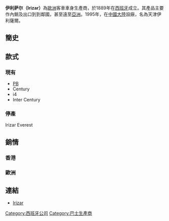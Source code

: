 {{Expand|time=2013-05-21T04:18:51+00:00 }}
{{Infobox_Company |
  company_name   = 伊利萨尔 |
  company_name_en  = Irizar |
  company_logo   = [[File:Irizar.png|250px]] |
  foundation = 1889年 |
  location = [[File:Flag_of_Spain.svg|20px]] [[西班牙|西班牙]][[奥尔迈斯特希|奥尔迈斯特希]] |
  products       = 客車車身|
  homepage       = [http://www.irizar.com 官方網站]
}}

'''伊利萨尔（Irizar）'''為[[歐洲|歐洲]]客車車身生產商，於1889年在[[西班牙|西班牙]]成立。其產品主要作內銷及出口到到鄰國，甚至遠至[[亞洲|亞洲]]。1995年，在[[中國大陸|中國大陸]]設廠，名為天津伊利薩爾。

== 簡史 ==

== 款式 ==

=== 現有 ===
* [[Irizar_PB|PB]]
* Century
* i4
* Inter Century

=== 停產 ===

Irizar Everest<br />

== 銷情 ==

=== 香港 ===

=== 歐洲 ===

== 連結 ==

* [http://www.irizar.com Irizar]{{Wayback|url=http://www.irizar.com/ |date=20200924184316 }}

{{Transp-stub}}

{{客车制造商}}
[[Category:西班牙公司|Category:西班牙公司]]
[[Category:巴士生產商|Category:巴士生產商]]